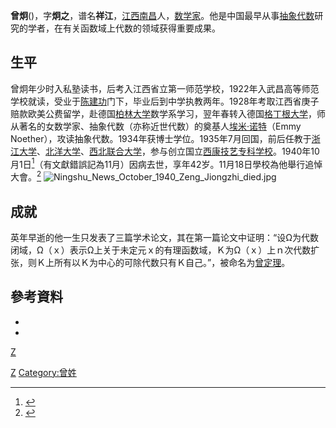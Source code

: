 {{Infobox_Scientist
| name = 曾炯
| image = ChiungstzeTsen1932 MFO.jpg
| image_size = 200px
| caption = 攝於1932年在哥廷根附近
| birth_date ={{birth date|1898|4|2}}
| birth_place = {{flag|Qing Dynasty}}[[江西省|江西省]][[南昌府|南昌府]][[新建縣|新建縣]]
| death_date ={{death date and age|1940|10|1|1898|4|2}}
| death_place = {{ROC}}[[西康省|西康省]][[西昌市|西昌市]]
| residence = 
| nationality = 中国
| field = [[抽象代数|抽象代数]]
| doctoral_advisor = [[埃米·諾特|埃米·諾特]]
| doctoral_students = <!--pls insert-->
| prizes = <!--pls insert-->
| religion = 
| footnotes = 
| alma_mater = [[柏林大学|柏林大学]]<br>[[格丁根大学|格丁根大学]]
| work_institution = 
}}

'''曾炯'''({{bd|1898年|4月2日|1940年|10月1日}})，字'''炯之'''，谱名'''祥江'''，[[江西|江西]][[南昌|南昌]]人，[[数学家|数学家]]。他是中国最早从事[[抽象代数|抽象代数]]研究的学者，在有关函数域上代数的领域获得重要成果。

==生平==
曾炯年少时入私塾读书，后考入江西省立第一师范学校，1922年入武昌高等师范学校就读，受业于[[陈建功|陈建功]]门下，毕业后到中学执教两年。1928年考取江西省庚子赔款欧美公费留学，赴德国[[柏林大学|柏林大学]]数学系学习，翌年春转入德国[[格丁根大学|格丁根大学]]，师从著名的女数学家、抽象代数（亦称近世代数）的奠基人[[埃米·诺特|埃米·诺特]]（Emmy Noether），攻读抽象代数。1934年获博士学位。1935年7月回国，前后任教于[[浙江大学|浙江大学]]、[[北洋大学|北洋大学]]、[[西北联合大学|西北联合大学]]，参与创立国立[[西康技艺专科学校|西康技艺专科学校]]。1940年10月1日<ref>{{cite journal|title=十月份甯屬要聞|journal=新寧遠月刊|volume=1|issue=3|date=1940-11-25|place=西康省西昌|page=51|quote=一日 國立西康技藝專科學校教授曾烱之博士在西康衞生院病逝。}}</ref>（有文獻錯誤記為11月）因病去世，享年42岁。11月18日學校為他舉行追悼大會。<ref>{{cite journal|title=兩月份甯屬要聞|journal=新寧遠月刊|volume=1|issue=4-5|date=1941-01-25|place=西康省西昌|page=53|quote=（十一月份）... 十八日 國立康專舉行曾故教授追悼大會。}}</ref>
[[File:Ningshu_News_October_1940_Zeng_Jiongzhi_died.jpg|thumb]]

==成就==
英年早逝的他一生只发表了三篇学术论文，其在第一篇论文中证明：“设Ω为代数闭域，Ω（ｘ）表示Ω上关于未定元ｘ的有理函数域，Ｋ为Ω（ｘ）上ｎ次代数扩张，则Ｋ上所有以Ｋ为中心的可除代数只有Ｋ自己。”，被命名为[[曾定理|曾定理]]。

==參考資料==
*{{MathGenealogy|id=54295}}
* {{Citation | last1=Ding | first1=Shisun | last2=Kang | first2=Ming-Chang | last3=Tan | first3=Eng-Tjioe | title=Chiungtze C. Tsen (1898--1940) and Tsen's theorems | doi=10.1216/rmjm/1181070405 |mr=1743370 | year=1999 | journal=[[Rocky_Mountain_Journal_of_Mathematics|Rocky Mountain Journal of Mathematics]] | issn=0035-7596 | volume=29 | issue=4 | pages=1237–1269}}
{{reflist}}

{{Authority control}}

[[category:南昌人|Z]]
[[Category:数学家|Z]]
[[Category:曾姓|Category:曾姓]]